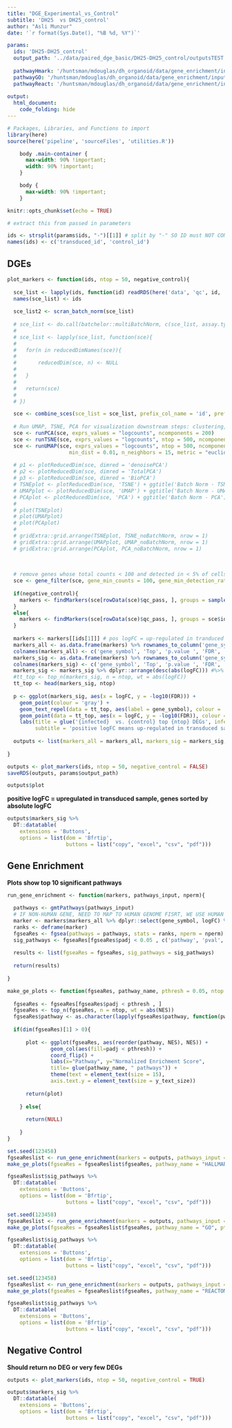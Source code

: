 ```yaml
---
title: "DGE_Experimental_vs_Control"
subtitle: 'DH25  vs DH25_control'
author: "Asli Munzur"
date: '`r format(Sys.Date(), "%B %d, %Y")`'

params:
  ids: 'DH25-DH25_control'
  output_path: '../data/paired_dge_basic/DH25-DH25_control/outputsTEST.rds'
  
  pathwayHmark: '/huntsman/mdouglas/dh_organoid/data/gene_enrichment/input/h.all.v6.2.symbols.gmt'
  pathwayGO: '/huntsman/mdouglas/dh_organoid/data/gene_enrichment/input/c5.all.v6.2.symbols.gmt'
  pathwayReact: '/huntsman/mdouglas/dh_organoid/data/gene_enrichment/input/c2.cp.reactome.v7.0.symbols.gmt'
  
output: 
  html_document:
    code_folding: hide
---
```


```r
# Packages, Libraries, and Functions to import
library(here)
source(here('pipeline', 'sourceFiles', 'utilities.R'))

```

```css
    body .main-container {
      max-width: 90% !important;
      width: 90% !important;
    }

    body {
      max-width: 90% !important;
    }
```

```r
knitr::opts_chunk$set(echo = TRUE)
```


```r
# extract this from passed in parameters

ids <- strsplit(params$ids, "-")[[1]] # split by "-" SO ID must NOT CONTAIN "-"
names(ids) <- c('transduced_id', 'control_id')

```

## DGEs

```r

plot_markers <- function(ids, ntop = 50, negative_control){
  
  sce_list <- lapply(ids, function(id) readRDS(here('data', 'qc', id, 'sce_qc.rds')))
  names(sce_list) <- ids
  
  sce_list2 <- scran_batch_norm(sce_list)
  
  # sce_list <- do.call(batchelor::multiBatchNorm, c(sce_list, assay.type="counts", min.mean = 0.1))
  # 
  # sce_list <- lapply(sce_list, function(sce){
  #   
  #   for(n in reducedDimNames(sce)){
  #     
  #       reducedDim(sce, n) <- NULL
  #     
  #   }
  #   
  #   return(sce)
  #   
  # })

  sce <- combine_sces(sce_list = sce_list, prefix_col_name = 'id', prefix_cell_name = TRUE)
  
  # Run UMAP, TSNE, PCA for visualization downstream steps: clustering, cellassign, ect.
  sce <- runPCA(sce, exprs_values = "logcounts", ncomponents = 200)
  sce <- runTSNE(sce, exprs_values = "logcounts", ntop = 500, ncomponents = 3)
  sce <- runUMAP(sce, exprs_values = "logcounts", ntop = 500, ncomponents = 3,
                    min_dist = 0.01, n_neighbors = 15, metric = "euclidean")
  
  # p1 <- plotReducedDim(sce, dimred = 'denoisePCA')
  # p2 <- plotReducedDim(sce, dimred = 'TotalPCA')
  # p3 <- plotReducedDim(sce, dimred = 'BioPCA')
  # TSNEplot <- plotReducedDim(sce, 'TSNE') + ggtitle('Batch Norm - TSNE')
  # UMAPplot <- plotReducedDim(sce, 'UMAP') + ggtitle('Batch Norm - UMAP')
  # PCAplot <- plotReducedDim(sce, 'PCA') + ggtitle('Batch Norm - PCA')
  # 
  # plot(TSNEplot)
  # plot(UMAPplot)
  # plot(PCAplot)
  # 
  # gridExtra::grid.arrange(TSNEplot, TSNE_noBatchNorm, nrow = 1)
  # gridExtra::grid.arrange(UMAPplot, UMAP_noBatchNorm, nrow = 1)
  # gridExtra::grid.arrange(PCAplot, PCA_noBatchNorm, nrow = 1)
  
  
  
  # remove genes whose total counts < 100 and detected in < 5% of cells, remove mito, ribo genes
  sce <- gene_filter(sce, gene_min_counts = 100, gene_min_detection_rate = 5, reporters = NULL)
  
  if(negative_control){
    markers <- findMarkers(sce[rowData(sce)$qc_pass, ], groups = sample(sce$id))
  }
  else{
    markers <- findMarkers(sce[rowData(sce)$qc_pass, ], groups = sce$id)
  }
  
  markers <- markers[[ids[1]]] # pos logFC = up-regulated in tranduced cells
  markers_all <- as.data.frame(markers) %>% rownames_to_column('gene_symbol')
  colnames(markers_all) <- c('gene_symbol', 'Top', 'p.value ', 'FDR', 'logFC')
  markers_sig <- as.data.frame(markers) %>% rownames_to_column('gene_symbol') %>% dplyr::filter(FDR <= 0.05)
  colnames(markers_sig) <- c('gene_symbol', 'Top', 'p.value ', 'FDR', 'logFC')
  markers_sig <- markers_sig %>% dplyr::arrange(desc(abs(logFC))) #%>% dplyr::arrange(desc(abs(logFC))) dplyr::arrange(desc(logFC))
  #tt_top <- top_n(markers_sig, n = ntop, wt = abs(logFC))
  tt_top <- head(markers_sig, ntop)
  
  p <- ggplot(markers_sig, aes(x = logFC, y = -log10(FDR))) +
    geom_point(colour = 'gray') +
    geom_text_repel(data = tt_top, aes(label = gene_symbol), colour = 'red', size = 5) + 
    geom_point(data = tt_top, aes(x = logFC, y = -log10(FDR)), colour = "blue") +
    labs(title = glue('{infected}  vs. {control} top {ntop} DEGs', infected = ids[[1]], control = ids[[2]], ntop = ntop), 
         subtitle = 'positive logFC means up-regulated in transduced sample') + theme(plot.subtitle = element_text(hjust = 0.5))
  
  outputs <- list(markers_all = markers_all, markers_sig = markers_sig, tt_top = tt_top, plot = p)
  
}

outputs <- plot_markers(ids, ntop = 50, negative_control = FALSE)
saveRDS(outputs, params$output_path)
```

```r
outputs$plot
```

**positive logFC = upregulated in transduced sample, genes sorted by absolute logFC**

```r
outputs$markers_sig %>%
  DT::datatable(
    extensions = 'Buttons', 
    options = list(dom = 'Bfrtip', 
                   buttons = list("copy", "excel", "csv", "pdf")))
```

## Gene Enrichment 

**Plots show top 10 significant pathways**

```r

run_gene_enrichment <- function(markers, pathways_input, nperm){
  
  pathways <- gmtPathways(pathways_input)
  # IF NON-HUMAN GENE, NEED TO MAP TO HUMAN GENOME FISRT, WE USE HUMAN GENOME SO OK
  marker <- markers$markers_all %>% dplyr::select(gene_symbol, logFC) %>% na.omit() %>% distinct()
  ranks <- deframe(marker)
  fgseaRes <- fgsea(pathways = pathways, stats = ranks, nperm = nperm) %>% as_tibble() %>% dplyr::arrange(desc(NES))
  sig_pathways <- fgseaRes[fgseaRes$padj < 0.05 , c('pathway', 'pval', 'padj', 'NES')]
  
  results <- list(fgseaRes = fgseaRes, sig_pathways = sig_pathways)
  
  return(results)
  
}

make_ge_plots <- function(fgseaRes, pathway_name, pthresh = 0.05, ntop = 10, y_text_size = 10){
  
  fgseaRes <- fgseaRes[fgseaRes$padj < pthresh , ]
  fgseaRes <- top_n(fgseaRes, n = ntop, wt = abs(NES))
  fgseaRes$pathway <- as.character(lapply(fgseaRes$pathway, function(pw) str_replace(pw, pattern = glue(pathway_name, "_"), "")))
  
  if(dim(fgseaRes)[1] > 0){
    
      plot <- ggplot(fgseaRes, aes(reorder(pathway, NES), NES)) +
              geom_col(aes(fill=padj < pthresh)) +
              coord_flip() +
              labs(x="Pathway", y="Normalized Enrichment Score",
              title= glue(pathway_name, " pathways")) +
              theme(text = element_text(size = 15),
              axis.text.y = element_text(size = y_text_size))
    
      return(plot)
    
    } else{
    
      return(NULL)
    
    }
}

```

```r
set.seed(123458)
fgseaReslist <- run_gene_enrichment(markers = outputs, pathways_input = params$pathwayHmark, nperm = 10000)
make_ge_plots(fgseaRes = fgseaReslist$fgseaRes, pathway_name = "HALLMARK", pthresh = 0.05, ntop = 10)
```

```r
fgseaReslist$sig_pathways %>%
  DT::datatable(
    extensions = 'Buttons', 
    options = list(dom = 'Bfrtip', 
                   buttons = list("copy", "excel", "csv", "pdf")))
```

```r
set.seed(123458)
fgseaReslist <- run_gene_enrichment(markers = outputs, pathways_input = params$pathwayGO, nperm = 10000)
make_ge_plots(fgseaRes = fgseaReslist$fgseaRes, pathway_name = "GO", pthresh = 0.05, ntop = 10)
```

```r
fgseaReslist$sig_pathways %>%
  DT::datatable(
    extensions = 'Buttons', 
    options = list(dom = 'Bfrtip', 
                   buttons = list("copy", "excel", "csv", "pdf")))
```

```r
set.seed(123458)
fgseaReslist <- run_gene_enrichment(markers = outputs, pathways_input = params$pathwayReact, nperm = 10000)
make_ge_plots(fgseaRes = fgseaReslist$fgseaRes, pathway_name = "REACTOME", pthresh = 0.05, ntop = 10)
```

```r
fgseaReslist$sig_pathways %>%
  DT::datatable(
    extensions = 'Buttons', 
    options = list(dom = 'Bfrtip', 
                   buttons = list("copy", "excel", "csv", "pdf")))
```

## Negative Control

**Should return no DEG or very few DEGs**

```r
outputs <- plot_markers(ids, ntop = 50, negative_control = TRUE)
```

```r
outputs$markers_sig %>%
  DT::datatable(
    extensions = 'Buttons', 
    options = list(dom = 'Bfrtip', 
                   buttons = list("copy", "excel", "csv", "pdf")))
```

